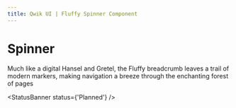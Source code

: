 ```yaml
---
title: Qwik UI | Fluffy Spinner Component
---
```


# Spinner

Much like a digital Hansel and Gretel, the Fluffy breadcrumb leaves a trail of modern markers, making navigation a breeze through the enchanting forest of pages

<StatusBanner status={'Planned'} />
